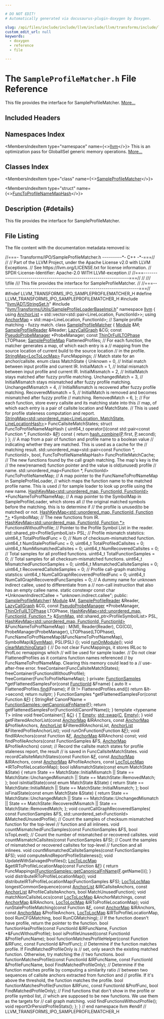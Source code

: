 ```yaml
---

# DO NOT EDIT!
# Automatically generated via docusaurus-plugin-doxygen by Doxygen.

slug: /api/files/include/include/llvm/include/llvm/transforms/include/llvm/transforms/ipo/sampleprofilematcher-h
custom_edit_url: null
keywords:
  - doxygen
  - reference
  - file

---
```





# The `SampleProfileMatcher.h` File Reference

<DoxygenPage pluginConfig={pluginConfig}>

This file provides the interface for SampleProfileMatcher. <a href="#details">More...</a>

## Included Headers

<IncludesList>
<IncludesListItem
  filePath="llvm/ADT/StringSet.h"
  permalink="/docs/api/files/include/include/llvm/include/llvm/adt/stringset-h"
  isLocal="true" />
<IncludesListItem
  filePath="llvm/Transforms/Utils/SampleProfileLoaderBaseImpl.h"
  permalink="/docs/api/files/include/include/llvm/include/llvm/transforms/include/llvm/transforms/utils/sampleprofileloaderbaseimpl-h"
  isLocal="true" />
</IncludesList>

## Namespaces Index

<MembersIndex>

<MembersIndexItem
  type="namespace"
  name={<><a href="/docs/api/namespaces/llvm">llvm</a></>}>
This is an optimization pass for GlobalISel generic memory operations. <a href="/docs/api/namespaces/llvm/#details">More...</a>
</MembersIndexItem>

</MembersIndex>

## Classes Index

<MembersIndex>

<MembersIndexItem
  type="class"
  name={<><a href="/docs/api/classes/llvm/sampleprofilematcher">SampleProfileMatcher</a></>}>
</MembersIndexItem>

<MembersIndexItem
  type="struct"
  name={<><a href="/docs/api/structs/llvm/sampleprofilematcher/functoprofilenamemaphash">FuncToProfileNameMapHash</a></>}>
</MembersIndexItem>

</MembersIndex>

## Description {#details}

This file provides the interface for SampleProfileMatcher.

## File Listing

The file content with the documentation metadata removed is:

<ProgramListing>

<Link id="l00001" /><CodeLine lineNumber="1"><Highlight kind="comment">//===- Transforms/IPO/SampleProfileMatcher.h ----------&#42;- C++ -&#42;-===//</Highlight><Highlight kind="normal"></Highlight></CodeLine>
<Link id="l00002" /><CodeLine lineNumber="2"><Highlight kind="normal"></Highlight><Highlight kind="comment">//</Highlight><Highlight kind="normal"></Highlight></CodeLine>
<Link id="l00003" /><CodeLine lineNumber="3"><Highlight kind="normal"></Highlight><Highlight kind="comment">// Part of the LLVM Project, under the Apache License v2.0 with LLVM Exceptions.</Highlight><Highlight kind="normal"></Highlight></CodeLine>
<Link id="l00004" /><CodeLine lineNumber="4"><Highlight kind="normal"></Highlight><Highlight kind="comment">// See https://llvm.org/LICENSE.txt for license information.</Highlight><Highlight kind="normal"></Highlight></CodeLine>
<Link id="l00005" /><CodeLine lineNumber="5"><Highlight kind="normal"></Highlight><Highlight kind="comment">// SPDX-License-Identifier: Apache-2.0 WITH LLVM-exception</Highlight><Highlight kind="normal"></Highlight></CodeLine>
<Link id="l00006" /><CodeLine lineNumber="6"><Highlight kind="normal"></Highlight><Highlight kind="comment">//</Highlight><Highlight kind="normal"></Highlight></CodeLine>
<Link id="l00007" /><CodeLine lineNumber="7"><Highlight kind="normal"></Highlight><Highlight kind="comment">//===----------------------------------------------------------------------===//</Highlight><Highlight kind="normal"></Highlight></CodeLine>
<Link id="l00008" /><CodeLine lineNumber="8"><Highlight kind="normal"></Highlight><Highlight kind="comment">//</Highlight><Highlight kind="comment"></Highlight></CodeLine>
<Link id="l00009" /><CodeLine lineNumber="9"><Highlight kind="comment">/// \\file</Highlight></CodeLine>
<Link id="l00010" /><CodeLine lineNumber="10"><Highlight kind="comment">/// This file provides the interface for SampleProfileMatcher.</Highlight><Highlight kind="normal"></Highlight></CodeLine>
<Link id="l00011" /><CodeLine lineNumber="11"><Highlight kind="normal"></Highlight><Highlight kind="comment">//</Highlight><Highlight kind="normal"></Highlight></CodeLine>
<Link id="l00012" /><CodeLine lineNumber="12"><Highlight kind="normal"></Highlight><Highlight kind="comment">//===----------------------------------------------------------------------===//</Highlight><Highlight kind="normal"></Highlight></CodeLine>
<Link id="l00013" /><CodeLine lineNumber="13"><Highlight kind="normal"></Highlight></CodeLine>
<Link id="l00014" /><CodeLine lineNumber="14"><Highlight kind="normal"></Highlight><Highlight kind="preprocessor">#ifndef LLVM&#95;TRANSFORMS&#95;IPO&#95;SAMPLEPROFILEMATCHER&#95;H</Highlight><Highlight kind="normal"></Highlight></CodeLine>
<Link id="l00015" /><CodeLine lineNumber="15"><Highlight kind="normal"></Highlight><Highlight kind="preprocessor">#define LLVM&#95;TRANSFORMS&#95;IPO&#95;SAMPLEPROFILEMATCHER&#95;H</Highlight><Highlight kind="normal"></Highlight></CodeLine>
<Link id="l00016" /><CodeLine lineNumber="16"><Highlight kind="normal"></Highlight></CodeLine>
<Link id="l00017" /><CodeLine lineNumber="17"><Highlight kind="normal"></Highlight><Highlight kind="preprocessor">#include &quot;<a href="/docs/api/files/include/include/llvm/include/llvm/adt/stringset-h">llvm/ADT/StringSet.h</a>&quot;</Highlight><Highlight kind="normal"></Highlight></CodeLine>
<Link id="l00018" /><CodeLine lineNumber="18"><Highlight kind="normal"></Highlight><Highlight kind="preprocessor">#include &quot;<a href="/docs/api/files/include/include/llvm/include/llvm/transforms/include/llvm/transforms/utils/sampleprofileloaderbaseimpl-h">llvm/Transforms/Utils/SampleProfileLoaderBaseImpl.h</a>&quot;</Highlight><Highlight kind="normal"></Highlight></CodeLine>
<Link id="l00019" /><CodeLine lineNumber="19"><Highlight kind="normal"></Highlight></CodeLine>
<Link id="l00020" /><CodeLine lineNumber="20"><Highlight kind="normal"></Highlight><Highlight kind="keyword">namespace </Highlight><Highlight kind="normal"><a href="/docs/api/namespaces/llvm">llvm</a> &#123;</Highlight></CodeLine>
<Link id="l00021" /><CodeLine lineNumber="21"><Highlight kind="normal"></Highlight></CodeLine>
<Link id="l00022" /><CodeLine lineNumber="22" lineLink="/docs/api/namespaces/llvm/#ab922ecb2ac147fd3b2816cd1182932d3"><Highlight kind="normal"></Highlight><Highlight kind="keyword">using </Highlight><Highlight kind="normal"><a href="/docs/api/namespaces/llvm/#ab922ecb2ac147fd3b2816cd1182932d3">AnchorList</a> = std::vector&lt;std::pair&lt;LineLocation, FunctionId&gt;&gt;;</Highlight></CodeLine>
<Link id="l00023" /><CodeLine lineNumber="23" lineLink="/docs/api/namespaces/llvm/#a119c56314c891b1049f631457144812f"><Highlight kind="normal"></Highlight><Highlight kind="keyword">using </Highlight><Highlight kind="normal"><a href="/docs/api/namespaces/llvm/#a119c56314c891b1049f631457144812f">AnchorMap</a> = std::map&lt;LineLocation, FunctionId&gt;;</Highlight></CodeLine>
<Link id="l00024" /><CodeLine lineNumber="24"><Highlight kind="normal"></Highlight></CodeLine>
<Link id="l00025" /><CodeLine lineNumber="25"><Highlight kind="normal"></Highlight><Highlight kind="comment">// Sample profile matching - fuzzy match.</Highlight><Highlight kind="normal"></Highlight></CodeLine>
<Link id="l00026" /><CodeLine lineNumber="26" lineLink="/docs/api/classes/llvm/sampleprofilematcher"><Highlight kind="normal"></Highlight><Highlight kind="keyword">class </Highlight><Highlight kind="normal"><a href="/docs/api/classes/llvm/sampleprofilematcher/#a9d575a750ffea9476649ae2b753350af">SampleProfileMatcher</a> &#123;</Highlight></CodeLine>
<Link id="l00027" /><CodeLine lineNumber="27"><Highlight kind="normal">  <a href="/docs/api/classes/llvm/module">Module</a> &amp;M;</Highlight></CodeLine>
<Link id="l00028" /><CodeLine lineNumber="28"><Highlight kind="normal">  <a href="/docs/api/classes/llvm/sampleprof/sampleprofilereader">SampleProfileReader</a> &amp;Reader;</Highlight></CodeLine>
<Link id="l00029" /><CodeLine lineNumber="29"><Highlight kind="normal">  <a href="/docs/api/classes/llvm/lazycallgraph">LazyCallGraph</a> &amp;CG;</Highlight></CodeLine>
<Link id="l00030" /><CodeLine lineNumber="30"><Highlight kind="normal">  </Highlight><Highlight kind="keyword">const</Highlight><Highlight kind="normal"> <a href="/docs/api/classes/llvm/pseudoprobemanager">PseudoProbeManager</a> &#42;ProbeManager;</Highlight></CodeLine>
<Link id="l00031" /><CodeLine lineNumber="31"><Highlight kind="normal">  </Highlight><Highlight kind="keyword">const</Highlight><Highlight kind="normal"> <a href="/docs/api/namespaces/llvm/#a5d737fb4258bb27586a1bffd557fbb49">ThinOrFullLTOPhase</a> LTOPhase;</Highlight></CodeLine>
<Link id="l00032" /><CodeLine lineNumber="32"><Highlight kind="normal">  <a href="/docs/api/classes/llvm/sampleprof/sampleprofilemap">SampleProfileMap</a> FlattenedProfiles;</Highlight></CodeLine>
<Link id="l00033" /><CodeLine lineNumber="33"><Highlight kind="normal">  </Highlight><Highlight kind="comment">// For each function, the matcher generates a map, of which each entry is a</Highlight><Highlight kind="normal"></Highlight></CodeLine>
<Link id="l00034" /><CodeLine lineNumber="34"><Highlight kind="normal">  </Highlight><Highlight kind="comment">// mapping from the source location of current build to the source location</Highlight><Highlight kind="normal"></Highlight></CodeLine>
<Link id="l00035" /><CodeLine lineNumber="35"><Highlight kind="normal">  </Highlight><Highlight kind="comment">// in the profile.</Highlight><Highlight kind="normal"></Highlight></CodeLine>
<Link id="l00036" /><CodeLine lineNumber="36"><Highlight kind="normal">  <a href="/docs/api/classes/llvm/stringmap">StringMap&lt;LocToLocMap&gt;</a> FuncMappings;</Highlight></CodeLine>
<Link id="l00037" /><CodeLine lineNumber="37"><Highlight kind="normal"></Highlight></CodeLine>
<Link id="l00038" /><CodeLine lineNumber="38"><Highlight kind="normal">  </Highlight><Highlight kind="comment">// Match state for an anchor/callsite.</Highlight><Highlight kind="normal"></Highlight></CodeLine>
<Link id="l00039" /><CodeLine lineNumber="39"><Highlight kind="normal">  </Highlight><Highlight kind="keyword">enum class</Highlight><Highlight kind="normal"> MatchState &#123;</Highlight></CodeLine>
<Link id="l00040" /><CodeLine lineNumber="40"><Highlight kind="normal">    Unknown = 0,</Highlight></CodeLine>
<Link id="l00041" /><CodeLine lineNumber="41"><Highlight kind="normal">    </Highlight><Highlight kind="comment">// Initial match between input profile and current IR.</Highlight><Highlight kind="normal"></Highlight></CodeLine>
<Link id="l00042" /><CodeLine lineNumber="42"><Highlight kind="normal">    InitialMatch = 1,</Highlight></CodeLine>
<Link id="l00043" /><CodeLine lineNumber="43"><Highlight kind="normal">    </Highlight><Highlight kind="comment">// Initial mismatch between input profile and current IR.</Highlight><Highlight kind="normal"></Highlight></CodeLine>
<Link id="l00044" /><CodeLine lineNumber="44"><Highlight kind="normal">    InitialMismatch = 2,</Highlight></CodeLine>
<Link id="l00045" /><CodeLine lineNumber="45"><Highlight kind="normal">    </Highlight><Highlight kind="comment">// InitialMatch stays matched after fuzzy profile matching.</Highlight><Highlight kind="normal"></Highlight></CodeLine>
<Link id="l00046" /><CodeLine lineNumber="46"><Highlight kind="normal">    UnchangedMatch = 3,</Highlight></CodeLine>
<Link id="l00047" /><CodeLine lineNumber="47"><Highlight kind="normal">    </Highlight><Highlight kind="comment">// InitialMismatch stays mismatched after fuzzy profile matching.</Highlight><Highlight kind="normal"></Highlight></CodeLine>
<Link id="l00048" /><CodeLine lineNumber="48"><Highlight kind="normal">    UnchangedMismatch = 4,</Highlight></CodeLine>
<Link id="l00049" /><CodeLine lineNumber="49"><Highlight kind="normal">    </Highlight><Highlight kind="comment">// InitialMismatch is recovered after fuzzy profile matching.</Highlight><Highlight kind="normal"></Highlight></CodeLine>
<Link id="l00050" /><CodeLine lineNumber="50"><Highlight kind="normal">    RecoveredMismatch = 5,</Highlight></CodeLine>
<Link id="l00051" /><CodeLine lineNumber="51"><Highlight kind="normal">    </Highlight><Highlight kind="comment">// InitialMatch is removed and becomes mismatched after fuzzy profile</Highlight><Highlight kind="normal"></Highlight></CodeLine>
<Link id="l00052" /><CodeLine lineNumber="52"><Highlight kind="normal">    </Highlight><Highlight kind="comment">// matching.</Highlight><Highlight kind="normal"></Highlight></CodeLine>
<Link id="l00053" /><CodeLine lineNumber="53"><Highlight kind="normal">    RemovedMatch = 6,</Highlight></CodeLine>
<Link id="l00054" /><CodeLine lineNumber="54"><Highlight kind="normal">  &#125;;</Highlight></CodeLine>
<Link id="l00055" /><CodeLine lineNumber="55"><Highlight kind="normal"></Highlight></CodeLine>
<Link id="l00056" /><CodeLine lineNumber="56"><Highlight kind="normal">  </Highlight><Highlight kind="comment">// For each function, store every callsite and its matching state into this</Highlight><Highlight kind="normal"></Highlight></CodeLine>
<Link id="l00057" /><CodeLine lineNumber="57"><Highlight kind="normal">  </Highlight><Highlight kind="comment">// map, of which each entry is a pair of callsite location and MatchState.</Highlight><Highlight kind="normal"></Highlight></CodeLine>
<Link id="l00058" /><CodeLine lineNumber="58"><Highlight kind="normal">  </Highlight><Highlight kind="comment">// This is used for profile staleness computation and report.</Highlight><Highlight kind="normal"></Highlight></CodeLine>
<Link id="l00059" /><CodeLine lineNumber="59"><Highlight kind="normal">  <a href="/docs/api/classes/llvm/stringmap">StringMap&lt;std::unordered&#95;map&lt;LineLocation, MatchState, LineLocationHash&gt;</a>&gt;</Highlight></CodeLine>
<Link id="l00060" /><CodeLine lineNumber="60"><Highlight kind="normal">      FuncCallsiteMatchStates;</Highlight></CodeLine>
<Link id="l00061" /><CodeLine lineNumber="61"><Highlight kind="normal"></Highlight></CodeLine>
<Link id="l00062" /><CodeLine lineNumber="62"><Highlight kind="normal">  </Highlight><Highlight kind="keyword">struct </Highlight><Highlight kind="normal">FuncToProfileNameMapHash &#123;</Highlight></CodeLine>
<Link id="l00063" /><CodeLine lineNumber="63"><Highlight kind="normal">    uint64&#95;t</Highlight></CodeLine>
<Link id="l00064" /><CodeLine lineNumber="64"><Highlight kind="normal">    operator()(</Highlight><Highlight kind="keyword">const</Highlight><Highlight kind="normal"> std::pair&lt;const Function &#42;, FunctionId&gt; &amp;<a href="/docs/api/files/lib/lib/option/option-cpp/#a04665169063c8ca1f2ea96c27fc7c2b2">P</a>)</Highlight><Highlight kind="keyword"> const </Highlight><Highlight kind="normal">&#123;</Highlight></CodeLine>
<Link id="l00065" /><CodeLine lineNumber="65"><Highlight kind="normal">      </Highlight><Highlight kind="keywordflow">return</Highlight><Highlight kind="normal"> <a href="/docs/api/namespaces/llvm/#add71474638430694c84640146383fc44">hash&#95;combine</a>(<a href="/docs/api/files/lib/lib/option/option-cpp/#a04665169063c8ca1f2ea96c27fc7c2b2">P</a>.first, <a href="/docs/api/files/lib/lib/option/option-cpp/#a04665169063c8ca1f2ea96c27fc7c2b2">P</a>.second);</Highlight></CodeLine>
<Link id="l00066" /><CodeLine lineNumber="66"><Highlight kind="normal">    &#125;</Highlight></CodeLine>
<Link id="l00067" /><CodeLine lineNumber="67"><Highlight kind="normal">  &#125;;</Highlight></CodeLine>
<Link id="l00068" /><CodeLine lineNumber="68"><Highlight kind="normal">  </Highlight><Highlight kind="comment">// A map from a pair of function and profile name to a boolean value</Highlight><Highlight kind="normal"></Highlight></CodeLine>
<Link id="l00069" /><CodeLine lineNumber="69"><Highlight kind="normal">  </Highlight><Highlight kind="comment">// indicating whether they are matched. This is used as a cache for the</Highlight><Highlight kind="normal"></Highlight></CodeLine>
<Link id="l00070" /><CodeLine lineNumber="70"><Highlight kind="normal">  </Highlight><Highlight kind="comment">// matching result.</Highlight><Highlight kind="normal"></Highlight></CodeLine>
<Link id="l00071" /><CodeLine lineNumber="71"><Highlight kind="normal">  std::unordered&#95;map&lt;std::pair&lt;const Function &#42;, FunctionId&gt;, bool,</Highlight></CodeLine>
<Link id="l00072" /><CodeLine lineNumber="72"><Highlight kind="normal">                     FuncToProfileNameMapHash&gt;</Highlight></CodeLine>
<Link id="l00073" /><CodeLine lineNumber="73"><Highlight kind="normal">      FuncProfileMatchCache;</Highlight></CodeLine>
<Link id="l00074" /><CodeLine lineNumber="74"><Highlight kind="normal">  </Highlight><Highlight kind="comment">// The new functions found by the call graph matching. The map&#39;s key is the</Highlight><Highlight kind="normal"></Highlight></CodeLine>
<Link id="l00075" /><CodeLine lineNumber="75"><Highlight kind="normal">  </Highlight><Highlight kind="comment">// the new(renamed) function pointer and the value is old(unused) profile</Highlight><Highlight kind="normal"></Highlight></CodeLine>
<Link id="l00076" /><CodeLine lineNumber="76"><Highlight kind="normal">  </Highlight><Highlight kind="comment">// name.</Highlight><Highlight kind="normal"></Highlight></CodeLine>
<Link id="l00077" /><CodeLine lineNumber="77"><Highlight kind="normal">  std::unordered&#95;map&lt;Function &#42;, FunctionId&gt; FuncToProfileNameMap;</Highlight></CodeLine>
<Link id="l00078" /><CodeLine lineNumber="78"><Highlight kind="normal"></Highlight></CodeLine>
<Link id="l00079" /><CodeLine lineNumber="79"><Highlight kind="normal">  </Highlight><Highlight kind="comment">// A map pointer to the FuncNameToProfNameMap in SampleProfileLoader,</Highlight><Highlight kind="normal"></Highlight></CodeLine>
<Link id="l00080" /><CodeLine lineNumber="80"><Highlight kind="normal">  </Highlight><Highlight kind="comment">// which maps the function name to the matched profile name. This is used</Highlight><Highlight kind="normal"></Highlight></CodeLine>
<Link id="l00081" /><CodeLine lineNumber="81"><Highlight kind="normal">  </Highlight><Highlight kind="comment">// for sample loader to look up profile using the new name.</Highlight><Highlight kind="normal"></Highlight></CodeLine>
<Link id="l00082" /><CodeLine lineNumber="82"><Highlight kind="normal">  <a href="/docs/api/classes/llvm/sampleprof/hashkeymap">HashKeyMap&lt;std::unordered&#95;map, FunctionId, FunctionId&gt;</a> &#42;FuncNameToProfNameMap;</Highlight></CodeLine>
<Link id="l00083" /><CodeLine lineNumber="83"><Highlight kind="normal"></Highlight></CodeLine>
<Link id="l00084" /><CodeLine lineNumber="84"><Highlight kind="normal">  </Highlight><Highlight kind="comment">// A map pointer to the SymbolMap in SampleProfileLoader, which stores all</Highlight><Highlight kind="normal"></Highlight></CodeLine>
<Link id="l00085" /><CodeLine lineNumber="85"><Highlight kind="normal">  </Highlight><Highlight kind="comment">// the original matched symbols before the matching. this is to determine if</Highlight><Highlight kind="normal"></Highlight></CodeLine>
<Link id="l00086" /><CodeLine lineNumber="86"><Highlight kind="normal">  </Highlight><Highlight kind="comment">// the profile is unused(to be matched) or not.</Highlight><Highlight kind="normal"></Highlight></CodeLine>
<Link id="l00087" /><CodeLine lineNumber="87"><Highlight kind="normal">  <a href="/docs/api/classes/llvm/sampleprof/hashkeymap">HashKeyMap&lt;std::unordered&#95;map, FunctionId, Function &#42;&gt;</a> &#42;SymbolMap;</Highlight></CodeLine>
<Link id="l00088" /><CodeLine lineNumber="88"><Highlight kind="normal"></Highlight></CodeLine>
<Link id="l00089" /><CodeLine lineNumber="89"><Highlight kind="normal">  </Highlight><Highlight kind="comment">// The new functions from IR.</Highlight><Highlight kind="normal"></Highlight></CodeLine>
<Link id="l00090" /><CodeLine lineNumber="90"><Highlight kind="normal">  <a href="/docs/api/classes/llvm/sampleprof/hashkeymap">HashKeyMap&lt;std::unordered&#95;map, FunctionId, Function &#42;&gt;</a></Highlight></CodeLine>
<Link id="l00091" /><CodeLine lineNumber="91"><Highlight kind="normal">      FunctionsWithoutProfile;</Highlight></CodeLine>
<Link id="l00092" /><CodeLine lineNumber="92"><Highlight kind="normal"></Highlight></CodeLine>
<Link id="l00093" /><CodeLine lineNumber="93"><Highlight kind="normal">  </Highlight><Highlight kind="comment">// Pointer to the Profile Symbol List in the reader.</Highlight><Highlight kind="normal"></Highlight></CodeLine>
<Link id="l00094" /><CodeLine lineNumber="94"><Highlight kind="normal">  std::shared&#95;ptr&lt;ProfileSymbolList&gt; PSL;</Highlight></CodeLine>
<Link id="l00095" /><CodeLine lineNumber="95"><Highlight kind="normal"></Highlight></CodeLine>
<Link id="l00096" /><CodeLine lineNumber="96"><Highlight kind="normal">  </Highlight><Highlight kind="comment">// Profile mismatch statstics:</Highlight><Highlight kind="normal"></Highlight></CodeLine>
<Link id="l00097" /><CodeLine lineNumber="97"><Highlight kind="normal">  uint64&#95;t TotalProfiledFunc = 0;</Highlight></CodeLine>
<Link id="l00098" /><CodeLine lineNumber="98"><Highlight kind="normal">  </Highlight><Highlight kind="comment">// Num of checksum-mismatched function.</Highlight><Highlight kind="normal"></Highlight></CodeLine>
<Link id="l00099" /><CodeLine lineNumber="99"><Highlight kind="normal">  uint64&#95;t NumStaleProfileFunc = 0;</Highlight></CodeLine>
<Link id="l00100" /><CodeLine lineNumber="100"><Highlight kind="normal">  uint64&#95;t TotalProfiledCallsites = 0;</Highlight></CodeLine>
<Link id="l00101" /><CodeLine lineNumber="101"><Highlight kind="normal">  uint64&#95;t NumMismatchedCallsites = 0;</Highlight></CodeLine>
<Link id="l00102" /><CodeLine lineNumber="102"><Highlight kind="normal">  uint64&#95;t NumRecoveredCallsites = 0;</Highlight></CodeLine>
<Link id="l00103" /><CodeLine lineNumber="103"><Highlight kind="normal">  </Highlight><Highlight kind="comment">// Total samples for all profiled functions.</Highlight><Highlight kind="normal"></Highlight></CodeLine>
<Link id="l00104" /><CodeLine lineNumber="104"><Highlight kind="normal">  uint64&#95;t TotalFunctionSamples = 0;</Highlight></CodeLine>
<Link id="l00105" /><CodeLine lineNumber="105"><Highlight kind="normal">  </Highlight><Highlight kind="comment">// Total samples for all checksum-mismatched functions.</Highlight><Highlight kind="normal"></Highlight></CodeLine>
<Link id="l00106" /><CodeLine lineNumber="106"><Highlight kind="normal">  uint64&#95;t MismatchedFunctionSamples = 0;</Highlight></CodeLine>
<Link id="l00107" /><CodeLine lineNumber="107"><Highlight kind="normal">  uint64&#95;t MismatchedCallsiteSamples = 0;</Highlight></CodeLine>
<Link id="l00108" /><CodeLine lineNumber="108"><Highlight kind="normal">  uint64&#95;t RecoveredCallsiteSamples = 0;</Highlight></CodeLine>
<Link id="l00109" /><CodeLine lineNumber="109"><Highlight kind="normal"></Highlight></CodeLine>
<Link id="l00110" /><CodeLine lineNumber="110"><Highlight kind="normal">  </Highlight><Highlight kind="comment">// Profile call-graph matching statstics:</Highlight><Highlight kind="normal"></Highlight></CodeLine>
<Link id="l00111" /><CodeLine lineNumber="111"><Highlight kind="normal">  uint64&#95;t NumCallGraphRecoveredProfiledFunc = 0;</Highlight></CodeLine>
<Link id="l00112" /><CodeLine lineNumber="112"><Highlight kind="normal">  uint64&#95;t NumCallGraphRecoveredFuncSamples = 0;</Highlight></CodeLine>
<Link id="l00113" /><CodeLine lineNumber="113"><Highlight kind="normal"></Highlight></CodeLine>
<Link id="l00114" /><CodeLine lineNumber="114"><Highlight kind="normal">  </Highlight><Highlight kind="comment">// A dummy name for unknown indirect callee, used to differentiate from a</Highlight><Highlight kind="normal"></Highlight></CodeLine>
<Link id="l00115" /><CodeLine lineNumber="115"><Highlight kind="normal">  </Highlight><Highlight kind="comment">// non-call instruction that also has an empty callee name.</Highlight><Highlight kind="normal"></Highlight></CodeLine>
<Link id="l00116" /><CodeLine lineNumber="116"><Highlight kind="normal">  </Highlight><Highlight kind="keyword">static</Highlight><Highlight kind="normal"> </Highlight><Highlight kind="keyword">constexpr</Highlight><Highlight kind="normal"> </Highlight><Highlight kind="keyword">const</Highlight><Highlight kind="normal"> </Highlight><Highlight kind="keywordtype">char</Highlight><Highlight kind="normal"> &#42;UnknownIndirectCallee =</Highlight></CodeLine>
<Link id="l00117" /><CodeLine lineNumber="117"><Highlight kind="normal">      </Highlight><Highlight kind="stringliteral">&quot;unknown.indirect.callee&quot;</Highlight><Highlight kind="normal">;</Highlight></CodeLine>
<Link id="l00118" /><CodeLine lineNumber="118"><Highlight kind="normal"></Highlight></CodeLine>
<Link id="l00119" /><CodeLine lineNumber="119"><Highlight kind="normal"></Highlight><Highlight kind="keyword">public</Highlight><Highlight kind="normal">:</Highlight></CodeLine>
<Link id="l00120" /><CodeLine lineNumber="120" lineLink="/docs/api/classes/llvm/sampleprofilematcher/#a9d575a750ffea9476649ae2b753350af"><Highlight kind="normal">  <a href="/docs/api/classes/llvm/sampleprofilematcher/#a9d575a750ffea9476649ae2b753350af">SampleProfileMatcher</a>(</Highlight></CodeLine>
<Link id="l00121" /><CodeLine lineNumber="121"><Highlight kind="normal">      <a href="/docs/api/classes/llvm/module">Module</a> &amp;M, <a href="/docs/api/classes/llvm/sampleprof/sampleprofilereader">SampleProfileReader</a> &amp;Reader, <a href="/docs/api/classes/llvm/lazycallgraph">LazyCallGraph</a> &amp;CG,</Highlight></CodeLine>
<Link id="l00122" /><CodeLine lineNumber="122"><Highlight kind="normal">      </Highlight><Highlight kind="keyword">const</Highlight><Highlight kind="normal"> <a href="/docs/api/classes/llvm/pseudoprobemanager">PseudoProbeManager</a> &#42;ProbeManager, <a href="/docs/api/namespaces/llvm/#a5d737fb4258bb27586a1bffd557fbb49">ThinOrFullLTOPhase</a> LTOPhase,</Highlight></CodeLine>
<Link id="l00123" /><CodeLine lineNumber="123"><Highlight kind="normal">      <a href="/docs/api/classes/llvm/sampleprof/hashkeymap">HashKeyMap&lt;std::unordered&#95;map, FunctionId, Function &#42;&gt;</a> &amp;<a href="/docs/api/structs/symmap">SymMap</a>,</Highlight></CodeLine>
<Link id="l00124" /><CodeLine lineNumber="124"><Highlight kind="normal">      std::shared&#95;ptr&lt;ProfileSymbolList&gt; PSL,</Highlight></CodeLine>
<Link id="l00125" /><CodeLine lineNumber="125"><Highlight kind="normal">      <a href="/docs/api/classes/llvm/sampleprof/hashkeymap">HashKeyMap&lt;std::unordered&#95;map, FunctionId, FunctionId&gt;</a></Highlight></CodeLine>
<Link id="l00126" /><CodeLine lineNumber="126"><Highlight kind="normal">          &amp;FuncNameToProfNameMap)</Highlight></CodeLine>
<Link id="l00127" /><CodeLine lineNumber="127"><Highlight kind="normal">      : M(M), Reader(Reader), CG(CG), ProbeManager(ProbeManager),</Highlight></CodeLine>
<Link id="l00128" /><CodeLine lineNumber="128"><Highlight kind="normal">        LTOPhase(LTOPhase), FuncNameToProfNameMap(&amp;FuncNameToProfNameMap),</Highlight></CodeLine>
<Link id="l00129" /><CodeLine lineNumber="129"><Highlight kind="normal">        SymbolMap(&amp;<a href="/docs/api/structs/symmap">SymMap</a>), PSL(PSL) &#123;&#125;;</Highlight></CodeLine>
<Link id="l00130" /><CodeLine lineNumber="130"><Highlight kind="normal">  </Highlight><Highlight kind="keywordtype">void</Highlight><Highlight kind="normal"> <a href="/docs/api/classes/llvm/sampleprofilematcher/#a5031837ecbfce3c5c2811da239ba777e">runOnModule</a>();</Highlight></CodeLine>
<Link id="l00131" /><CodeLine lineNumber="131" lineLink="/docs/api/classes/llvm/sampleprofilematcher/#ac46a82d65c568d23542b5e44e0b89206"><Highlight kind="normal">  </Highlight><Highlight kind="keywordtype">void</Highlight><Highlight kind="normal"> <a href="/docs/api/classes/llvm/sampleprofilematcher/#ac46a82d65c568d23542b5e44e0b89206">clearMatchingData</a>() &#123;</Highlight></CodeLine>
<Link id="l00132" /><CodeLine lineNumber="132"><Highlight kind="normal">    </Highlight><Highlight kind="comment">// Do not clear FuncMappings, it stores IRLoc to ProfLoc remappings which</Highlight><Highlight kind="normal"></Highlight></CodeLine>
<Link id="l00133" /><CodeLine lineNumber="133"><Highlight kind="normal">    </Highlight><Highlight kind="comment">// will be used for sample loader.</Highlight><Highlight kind="normal"></Highlight></CodeLine>
<Link id="l00134" /><CodeLine lineNumber="134"><Highlight kind="normal">    </Highlight><Highlight kind="comment">// Do not clear FlattenedProfiles as it contains function names referenced</Highlight><Highlight kind="normal"></Highlight></CodeLine>
<Link id="l00135" /><CodeLine lineNumber="135"><Highlight kind="normal">    </Highlight><Highlight kind="comment">// by FuncNameToProfNameMap. Clearing this memory could lead to a</Highlight><Highlight kind="normal"></Highlight></CodeLine>
<Link id="l00136" /><CodeLine lineNumber="136"><Highlight kind="normal">    </Highlight><Highlight kind="comment">// use-after-free error.</Highlight><Highlight kind="normal"></Highlight></CodeLine>
<Link id="l00137" /><CodeLine lineNumber="137"><Highlight kind="normal">    freeContainer(FuncCallsiteMatchStates);</Highlight></CodeLine>
<Link id="l00138" /><CodeLine lineNumber="138"><Highlight kind="normal">    freeContainer(FunctionsWithoutProfile);</Highlight></CodeLine>
<Link id="l00139" /><CodeLine lineNumber="139"><Highlight kind="normal">    freeContainer(FuncToProfileNameMap);</Highlight></CodeLine>
<Link id="l00140" /><CodeLine lineNumber="140"><Highlight kind="normal">  &#125;</Highlight></CodeLine>
<Link id="l00141" /><CodeLine lineNumber="141"><Highlight kind="normal"></Highlight></CodeLine>
<Link id="l00142" /><CodeLine lineNumber="142"><Highlight kind="normal"></Highlight><Highlight kind="keyword">private</Highlight><Highlight kind="normal">:</Highlight></CodeLine>
<Link id="l00143" /><CodeLine lineNumber="143"><Highlight kind="normal">  <a href="/docs/api/classes/llvm/sampleprof/functionsamples">FunctionSamples</a> &#42;getFlattenedSamplesFor(</Highlight><Highlight kind="keyword">const</Highlight><Highlight kind="normal"> <a href="/docs/api/classes/llvm/sampleprof/functionid">FunctionId</a> &amp;Fname) &#123;</Highlight></CodeLine>
<Link id="l00144" /><CodeLine lineNumber="144"><Highlight kind="normal">    </Highlight><Highlight kind="keyword">auto</Highlight><Highlight kind="normal"> It = FlattenedProfiles.<a href="/docs/api/classes/llvm/sampleprof/sampleprofilemap/#a1cdf9b220ee713c505287c0f2c6969c0">find</a>(Fname);</Highlight></CodeLine>
<Link id="l00145" /><CodeLine lineNumber="145"><Highlight kind="normal">    </Highlight><Highlight kind="keywordflow">if</Highlight><Highlight kind="normal"> (It != FlattenedProfiles.end())</Highlight></CodeLine>
<Link id="l00146" /><CodeLine lineNumber="146"><Highlight kind="normal">      </Highlight><Highlight kind="keywordflow">return</Highlight><Highlight kind="normal"> &amp;It-&gt;second;</Highlight></CodeLine>
<Link id="l00147" /><CodeLine lineNumber="147"><Highlight kind="normal">    </Highlight><Highlight kind="keywordflow">return</Highlight><Highlight kind="normal"> </Highlight><Highlight kind="keyword">nullptr</Highlight><Highlight kind="normal">;</Highlight></CodeLine>
<Link id="l00148" /><CodeLine lineNumber="148"><Highlight kind="normal">  &#125;</Highlight></CodeLine>
<Link id="l00149" /><CodeLine lineNumber="149"><Highlight kind="normal">  FunctionSamples &#42;getFlattenedSamplesFor(</Highlight><Highlight kind="keyword">const</Highlight><Highlight kind="normal"> Function &amp;<a href="/docs/api/files/lib/lib/support/md5-cpp/#a96d73bbd7af15cb1fc38c3f4a3bd82e9">F</a>) &#123;</Highlight></CodeLine>
<Link id="l00150" /><CodeLine lineNumber="150"><Highlight kind="normal">    StringRef CanonFName = <a href="/docs/api/classes/llvm/sampleprof/functionsamples/#aa7122a07ea48e47fc71083e68b829003">FunctionSamples::getCanonicalFnName</a>(<a href="/docs/api/files/lib/lib/support/md5-cpp/#a96d73bbd7af15cb1fc38c3f4a3bd82e9">F</a>);</Highlight></CodeLine>
<Link id="l00151" /><CodeLine lineNumber="151"><Highlight kind="normal">    </Highlight><Highlight kind="keywordflow">return</Highlight><Highlight kind="normal"> getFlattenedSamplesFor(FunctionId(CanonFName));</Highlight></CodeLine>
<Link id="l00152" /><CodeLine lineNumber="152"><Highlight kind="normal">  &#125;</Highlight></CodeLine>
<Link id="l00153" /><CodeLine lineNumber="153"><Highlight kind="normal">  </Highlight><Highlight kind="keyword">template</Highlight><Highlight kind="normal"> &lt;</Highlight><Highlight kind="keyword">typename</Highlight><Highlight kind="normal"> T&gt; </Highlight><Highlight kind="keyword">inline</Highlight><Highlight kind="normal"> </Highlight><Highlight kind="keywordtype">void</Highlight><Highlight kind="normal"> freeContainer(<a href="/docs/api/files/lib/lib/target/lib/target/mips/mips16isellowering-cpp/#a0acb682b8260ab1c60b918599864e2e5">T</a> &amp;<a href="/docs/api/namespaces/llvm/callingconv/#ac6aa1387c4375260e2468eb5a77fdb4cafd841a49aec1539bc88abc8ff9e170fb">C</a>) &#123;</Highlight></CodeLine>
<Link id="l00154" /><CodeLine lineNumber="154"><Highlight kind="normal">    <a href="/docs/api/files/lib/lib/target/lib/target/mips/mips16isellowering-cpp/#a0acb682b8260ab1c60b918599864e2e5">T</a> <a href="/docs/api/files/lib/lib/debuginfo/lib/debuginfo/codeview/typehashing-cpp/#a066f917f4a73ce07260b0e4262be92ba">Empty</a>;</Highlight></CodeLine>
<Link id="l00155" /><CodeLine lineNumber="155"><Highlight kind="normal">    <a href="/docs/api/namespaces/std/#ab8424022895aee3e366fb9a32f2883cb">std::swap</a>(<a href="/docs/api/namespaces/llvm/callingconv/#ac6aa1387c4375260e2468eb5a77fdb4cafd841a49aec1539bc88abc8ff9e170fb">C</a>, <a href="/docs/api/files/lib/lib/debuginfo/lib/debuginfo/codeview/typehashing-cpp/#a066f917f4a73ce07260b0e4262be92ba">Empty</a>);</Highlight></CodeLine>
<Link id="l00156" /><CodeLine lineNumber="156"><Highlight kind="normal">  &#125;</Highlight></CodeLine>
<Link id="l00157" /><CodeLine lineNumber="157"><Highlight kind="normal">  </Highlight><Highlight kind="keywordtype">void</Highlight><Highlight kind="normal"> getFilteredAnchorList(</Highlight><Highlight kind="keyword">const</Highlight><Highlight kind="normal"> <a href="/docs/api/namespaces/llvm/#a119c56314c891b1049f631457144812f">AnchorMap</a> &amp;IRAnchors,</Highlight></CodeLine>
<Link id="l00158" /><CodeLine lineNumber="158"><Highlight kind="normal">                             </Highlight><Highlight kind="keyword">const</Highlight><Highlight kind="normal"> <a href="/docs/api/namespaces/llvm/#a119c56314c891b1049f631457144812f">AnchorMap</a> &amp;ProfileAnchors,</Highlight></CodeLine>
<Link id="l00159" /><CodeLine lineNumber="159"><Highlight kind="normal">                             <a href="/docs/api/namespaces/llvm/#ab922ecb2ac147fd3b2816cd1182932d3">AnchorList</a> &amp;FilteredIRAnchorsList,</Highlight></CodeLine>
<Link id="l00160" /><CodeLine lineNumber="160"><Highlight kind="normal">                             <a href="/docs/api/namespaces/llvm/#ab922ecb2ac147fd3b2816cd1182932d3">AnchorList</a> &amp;FilteredProfileAnchorList);</Highlight></CodeLine>
<Link id="l00161" /><CodeLine lineNumber="161"><Highlight kind="normal">  </Highlight><Highlight kind="keywordtype">void</Highlight><Highlight kind="normal"> runOnFunction(Function &amp;<a href="/docs/api/files/lib/lib/support/md5-cpp/#a96d73bbd7af15cb1fc38c3f4a3bd82e9">F</a>);</Highlight></CodeLine>
<Link id="l00162" /><CodeLine lineNumber="162"><Highlight kind="normal">  </Highlight><Highlight kind="keywordtype">void</Highlight><Highlight kind="normal"> findIRAnchors(</Highlight><Highlight kind="keyword">const</Highlight><Highlight kind="normal"> Function &amp;<a href="/docs/api/files/lib/lib/support/md5-cpp/#a96d73bbd7af15cb1fc38c3f4a3bd82e9">F</a>, <a href="/docs/api/namespaces/llvm/#a119c56314c891b1049f631457144812f">AnchorMap</a> &amp;IRAnchors) </Highlight><Highlight kind="keyword">const</Highlight><Highlight kind="normal">;</Highlight></CodeLine>
<Link id="l00163" /><CodeLine lineNumber="163"><Highlight kind="normal">  </Highlight><Highlight kind="keywordtype">void</Highlight><Highlight kind="normal"> findProfileAnchors(</Highlight><Highlight kind="keyword">const</Highlight><Highlight kind="normal"> FunctionSamples &amp;FS,</Highlight></CodeLine>
<Link id="l00164" /><CodeLine lineNumber="164"><Highlight kind="normal">                          <a href="/docs/api/namespaces/llvm/#a119c56314c891b1049f631457144812f">AnchorMap</a> &amp;ProfileAnchors) </Highlight><Highlight kind="keyword">const</Highlight><Highlight kind="normal">;</Highlight></CodeLine>
<Link id="l00165" /><CodeLine lineNumber="165"><Highlight kind="normal">  </Highlight><Highlight kind="comment">// Record the callsite match states for profile staleness report, the result</Highlight><Highlight kind="normal"></Highlight></CodeLine>
<Link id="l00166" /><CodeLine lineNumber="166"><Highlight kind="normal">  </Highlight><Highlight kind="comment">// is saved in FuncCallsiteMatchStates.</Highlight><Highlight kind="normal"></Highlight></CodeLine>
<Link id="l00167" /><CodeLine lineNumber="167"><Highlight kind="normal">  </Highlight><Highlight kind="keywordtype">void</Highlight><Highlight kind="normal"> recordCallsiteMatchStates(</Highlight><Highlight kind="keyword">const</Highlight><Highlight kind="normal"> Function &amp;<a href="/docs/api/files/lib/lib/support/md5-cpp/#a96d73bbd7af15cb1fc38c3f4a3bd82e9">F</a>, </Highlight><Highlight kind="keyword">const</Highlight><Highlight kind="normal"> <a href="/docs/api/namespaces/llvm/#a119c56314c891b1049f631457144812f">AnchorMap</a> &amp;IRAnchors,</Highlight></CodeLine>
<Link id="l00168" /><CodeLine lineNumber="168"><Highlight kind="normal">                                 </Highlight><Highlight kind="keyword">const</Highlight><Highlight kind="normal"> <a href="/docs/api/namespaces/llvm/#a119c56314c891b1049f631457144812f">AnchorMap</a> &amp;ProfileAnchors,</Highlight></CodeLine>
<Link id="l00169" /><CodeLine lineNumber="169"><Highlight kind="normal">                                 </Highlight><Highlight kind="keyword">const</Highlight><Highlight kind="normal"> <a href="/docs/api/namespaces/llvm/sampleprof/#ac5c498b2a2603e7b437b91b6dcd3a9f9">LocToLocMap</a> &#42;IRToProfileLocationMap);</Highlight></CodeLine>
<Link id="l00170" /><CodeLine lineNumber="170"><Highlight kind="normal"></Highlight></CodeLine>
<Link id="l00171" /><CodeLine lineNumber="171"><Highlight kind="normal">  </Highlight><Highlight kind="keywordtype">bool</Highlight><Highlight kind="normal"> isMismatchState(</Highlight><Highlight kind="keyword">const</Highlight><Highlight kind="normal"> </Highlight><Highlight kind="keyword">enum</Highlight><Highlight kind="normal"> MatchState &amp;State) &#123;</Highlight></CodeLine>
<Link id="l00172" /><CodeLine lineNumber="172"><Highlight kind="normal">    </Highlight><Highlight kind="keywordflow">return</Highlight><Highlight kind="normal"> State == MatchState::InitialMismatch ||</Highlight></CodeLine>
<Link id="l00173" /><CodeLine lineNumber="173"><Highlight kind="normal">           State == MatchState::UnchangedMismatch ||</Highlight></CodeLine>
<Link id="l00174" /><CodeLine lineNumber="174"><Highlight kind="normal">           State == MatchState::RemovedMatch;</Highlight></CodeLine>
<Link id="l00175" /><CodeLine lineNumber="175"><Highlight kind="normal">  &#125;;</Highlight></CodeLine>
<Link id="l00176" /><CodeLine lineNumber="176"><Highlight kind="normal"></Highlight></CodeLine>
<Link id="l00177" /><CodeLine lineNumber="177"><Highlight kind="normal">  </Highlight><Highlight kind="keywordtype">bool</Highlight><Highlight kind="normal"> isInitialState(</Highlight><Highlight kind="keyword">const</Highlight><Highlight kind="normal"> </Highlight><Highlight kind="keyword">enum</Highlight><Highlight kind="normal"> MatchState &amp;State) &#123;</Highlight></CodeLine>
<Link id="l00178" /><CodeLine lineNumber="178"><Highlight kind="normal">    </Highlight><Highlight kind="keywordflow">return</Highlight><Highlight kind="normal"> State == MatchState::InitialMatch ||</Highlight></CodeLine>
<Link id="l00179" /><CodeLine lineNumber="179"><Highlight kind="normal">           State == MatchState::InitialMismatch;</Highlight></CodeLine>
<Link id="l00180" /><CodeLine lineNumber="180"><Highlight kind="normal">  &#125;;</Highlight></CodeLine>
<Link id="l00181" /><CodeLine lineNumber="181"><Highlight kind="normal"></Highlight></CodeLine>
<Link id="l00182" /><CodeLine lineNumber="182"><Highlight kind="normal">  </Highlight><Highlight kind="keywordtype">bool</Highlight><Highlight kind="normal"> isFinalState(</Highlight><Highlight kind="keyword">const</Highlight><Highlight kind="normal"> </Highlight><Highlight kind="keyword">enum</Highlight><Highlight kind="normal"> MatchState &amp;State) &#123;</Highlight></CodeLine>
<Link id="l00183" /><CodeLine lineNumber="183"><Highlight kind="normal">    </Highlight><Highlight kind="keywordflow">return</Highlight><Highlight kind="normal"> State == MatchState::UnchangedMatch ||</Highlight></CodeLine>
<Link id="l00184" /><CodeLine lineNumber="184"><Highlight kind="normal">           State == MatchState::UnchangedMismatch ||</Highlight></CodeLine>
<Link id="l00185" /><CodeLine lineNumber="185"><Highlight kind="normal">           State == MatchState::RecoveredMismatch ||</Highlight></CodeLine>
<Link id="l00186" /><CodeLine lineNumber="186"><Highlight kind="normal">           State == MatchState::RemovedMatch;</Highlight></CodeLine>
<Link id="l00187" /><CodeLine lineNumber="187"><Highlight kind="normal">  &#125;;</Highlight></CodeLine>
<Link id="l00188" /><CodeLine lineNumber="188"><Highlight kind="normal"></Highlight></CodeLine>
<Link id="l00189" /><CodeLine lineNumber="189"><Highlight kind="normal">  </Highlight><Highlight kind="keywordtype">void</Highlight><Highlight kind="normal"> countCallGraphRecoveredSamples(</Highlight></CodeLine>
<Link id="l00190" /><CodeLine lineNumber="190"><Highlight kind="normal">      </Highlight><Highlight kind="keyword">const</Highlight><Highlight kind="normal"> FunctionSamples &amp;FS,</Highlight></CodeLine>
<Link id="l00191" /><CodeLine lineNumber="191"><Highlight kind="normal">      std::unordered&#95;set&lt;FunctionId&gt; &amp;MatchedUnusedProfile);</Highlight></CodeLine>
<Link id="l00192" /><CodeLine lineNumber="192"><Highlight kind="normal">  </Highlight><Highlight kind="comment">// Count the samples of checksum mismatched function for the top-level</Highlight><Highlight kind="normal"></Highlight></CodeLine>
<Link id="l00193" /><CodeLine lineNumber="193"><Highlight kind="normal">  </Highlight><Highlight kind="comment">// function and all inlinees.</Highlight><Highlight kind="normal"></Highlight></CodeLine>
<Link id="l00194" /><CodeLine lineNumber="194"><Highlight kind="normal">  </Highlight><Highlight kind="keywordtype">void</Highlight><Highlight kind="normal"> countMismatchedFuncSamples(</Highlight><Highlight kind="keyword">const</Highlight><Highlight kind="normal"> FunctionSamples &amp;FS, </Highlight><Highlight kind="keywordtype">bool</Highlight><Highlight kind="normal"> IsTopLevel);</Highlight></CodeLine>
<Link id="l00195" /><CodeLine lineNumber="195"><Highlight kind="normal">  </Highlight><Highlight kind="comment">// Count the number of mismatched or recovered callsites.</Highlight><Highlight kind="normal"></Highlight></CodeLine>
<Link id="l00196" /><CodeLine lineNumber="196"><Highlight kind="normal">  </Highlight><Highlight kind="keywordtype">void</Highlight><Highlight kind="normal"> countMismatchCallsites(</Highlight><Highlight kind="keyword">const</Highlight><Highlight kind="normal"> FunctionSamples &amp;FS);</Highlight></CodeLine>
<Link id="l00197" /><CodeLine lineNumber="197"><Highlight kind="normal">  </Highlight><Highlight kind="comment">// Count the samples of mismatched or recovered callsites for top-level</Highlight><Highlight kind="normal"></Highlight></CodeLine>
<Link id="l00198" /><CodeLine lineNumber="198"><Highlight kind="normal">  </Highlight><Highlight kind="comment">// function and all inlinees.</Highlight><Highlight kind="normal"></Highlight></CodeLine>
<Link id="l00199" /><CodeLine lineNumber="199"><Highlight kind="normal">  </Highlight><Highlight kind="keywordtype">void</Highlight><Highlight kind="normal"> countMismatchedCallsiteSamples(</Highlight><Highlight kind="keyword">const</Highlight><Highlight kind="normal"> FunctionSamples &amp;FS);</Highlight></CodeLine>
<Link id="l00200" /><CodeLine lineNumber="200"><Highlight kind="normal">  </Highlight><Highlight kind="keywordtype">void</Highlight><Highlight kind="normal"> computeAndReportProfileStaleness();</Highlight></CodeLine>
<Link id="l00201" /><CodeLine lineNumber="201"><Highlight kind="normal">  </Highlight><Highlight kind="keywordtype">void</Highlight><Highlight kind="normal"> UpdateWithSalvagedProfiles();</Highlight></CodeLine>
<Link id="l00202" /><CodeLine lineNumber="202"><Highlight kind="normal"></Highlight></CodeLine>
<Link id="l00203" /><CodeLine lineNumber="203"><Highlight kind="normal">  <a href="/docs/api/namespaces/llvm/sampleprof/#ac5c498b2a2603e7b437b91b6dcd3a9f9">LocToLocMap</a> &amp;getIRToProfileLocationMap(</Highlight><Highlight kind="keyword">const</Highlight><Highlight kind="normal"> Function &amp;<a href="/docs/api/files/lib/lib/support/md5-cpp/#a96d73bbd7af15cb1fc38c3f4a3bd82e9">F</a>) &#123;</Highlight></CodeLine>
<Link id="l00204" /><CodeLine lineNumber="204"><Highlight kind="normal">    </Highlight><Highlight kind="keywordflow">return</Highlight><Highlight kind="normal"> FuncMappings&#91;<a href="/docs/api/classes/llvm/sampleprof/functionsamples/#aa7122a07ea48e47fc71083e68b829003">FunctionSamples::getCanonicalFnName</a>(<a href="/docs/api/files/lib/lib/support/md5-cpp/#a96d73bbd7af15cb1fc38c3f4a3bd82e9">F</a>.getName())&#93;;</Highlight></CodeLine>
<Link id="l00205" /><CodeLine lineNumber="205"><Highlight kind="normal">  &#125;</Highlight></CodeLine>
<Link id="l00206" /><CodeLine lineNumber="206"><Highlight kind="normal">  </Highlight><Highlight kind="keywordtype">void</Highlight><Highlight kind="normal"> distributeIRToProfileLocationMap();</Highlight></CodeLine>
<Link id="l00207" /><CodeLine lineNumber="207"><Highlight kind="normal">  </Highlight><Highlight kind="keywordtype">void</Highlight><Highlight kind="normal"> distributeIRToProfileLocationMap(FunctionSamples &amp;FS);</Highlight></CodeLine>
<Link id="l00208" /><CodeLine lineNumber="208"><Highlight kind="normal">  <a href="/docs/api/namespaces/llvm/sampleprof/#ac5c498b2a2603e7b437b91b6dcd3a9f9">LocToLocMap</a> longestCommonSequence(</Highlight><Highlight kind="keyword">const</Highlight><Highlight kind="normal"> <a href="/docs/api/namespaces/llvm/#ab922ecb2ac147fd3b2816cd1182932d3">AnchorList</a> &amp;IRCallsiteAnchors,</Highlight></CodeLine>
<Link id="l00209" /><CodeLine lineNumber="209"><Highlight kind="normal">                                    </Highlight><Highlight kind="keyword">const</Highlight><Highlight kind="normal"> <a href="/docs/api/namespaces/llvm/#ab922ecb2ac147fd3b2816cd1182932d3">AnchorList</a> &amp;ProfileCallsiteAnchors,</Highlight></CodeLine>
<Link id="l00210" /><CodeLine lineNumber="210"><Highlight kind="normal">                                    </Highlight><Highlight kind="keywordtype">bool</Highlight><Highlight kind="normal"> MatchUnusedFunction);</Highlight></CodeLine>
<Link id="l00211" /><CodeLine lineNumber="211"><Highlight kind="normal">  </Highlight><Highlight kind="keywordtype">void</Highlight><Highlight kind="normal"> matchNonCallsiteLocs(</Highlight><Highlight kind="keyword">const</Highlight><Highlight kind="normal"> <a href="/docs/api/namespaces/llvm/sampleprof/#ac5c498b2a2603e7b437b91b6dcd3a9f9">LocToLocMap</a> &amp;AnchorMatchings,</Highlight></CodeLine>
<Link id="l00212" /><CodeLine lineNumber="212"><Highlight kind="normal">                            </Highlight><Highlight kind="keyword">const</Highlight><Highlight kind="normal"> <a href="/docs/api/namespaces/llvm/#a119c56314c891b1049f631457144812f">AnchorMap</a> &amp;IRAnchors,</Highlight></CodeLine>
<Link id="l00213" /><CodeLine lineNumber="213"><Highlight kind="normal">                            <a href="/docs/api/namespaces/llvm/sampleprof/#ac5c498b2a2603e7b437b91b6dcd3a9f9">LocToLocMap</a> &amp;IRToProfileLocationMap);</Highlight></CodeLine>
<Link id="l00214" /><CodeLine lineNumber="214"><Highlight kind="normal">  </Highlight><Highlight kind="keywordtype">void</Highlight><Highlight kind="normal"> runStaleProfileMatching(</Highlight><Highlight kind="keyword">const</Highlight><Highlight kind="normal"> Function &amp;<a href="/docs/api/files/lib/lib/support/md5-cpp/#a96d73bbd7af15cb1fc38c3f4a3bd82e9">F</a>, </Highlight><Highlight kind="keyword">const</Highlight><Highlight kind="normal"> <a href="/docs/api/namespaces/llvm/#a119c56314c891b1049f631457144812f">AnchorMap</a> &amp;IRAnchors,</Highlight></CodeLine>
<Link id="l00215" /><CodeLine lineNumber="215"><Highlight kind="normal">                               </Highlight><Highlight kind="keyword">const</Highlight><Highlight kind="normal"> <a href="/docs/api/namespaces/llvm/#a119c56314c891b1049f631457144812f">AnchorMap</a> &amp;ProfileAnchors,</Highlight></CodeLine>
<Link id="l00216" /><CodeLine lineNumber="216"><Highlight kind="normal">                               <a href="/docs/api/namespaces/llvm/sampleprof/#ac5c498b2a2603e7b437b91b6dcd3a9f9">LocToLocMap</a> &amp;IRToProfileLocationMap,</Highlight></CodeLine>
<Link id="l00217" /><CodeLine lineNumber="217"><Highlight kind="normal">                               </Highlight><Highlight kind="keywordtype">bool</Highlight><Highlight kind="normal"> RunCFGMatching, </Highlight><Highlight kind="keywordtype">bool</Highlight><Highlight kind="normal"> RunCGMatching);</Highlight></CodeLine>
<Link id="l00218" /><CodeLine lineNumber="218"><Highlight kind="normal">  </Highlight><Highlight kind="comment">// If the function doesn&#39;t have profile, return the pointer to the function.</Highlight><Highlight kind="normal"></Highlight></CodeLine>
<Link id="l00219" /><CodeLine lineNumber="219"><Highlight kind="normal">  </Highlight><Highlight kind="keywordtype">bool</Highlight><Highlight kind="normal"> functionHasProfile(</Highlight><Highlight kind="keyword">const</Highlight><Highlight kind="normal"> FunctionId &amp;IRFuncName,</Highlight></CodeLine>
<Link id="l00220" /><CodeLine lineNumber="220"><Highlight kind="normal">                          Function &#42;&amp;FuncWithoutProfile);</Highlight></CodeLine>
<Link id="l00221" /><CodeLine lineNumber="221"><Highlight kind="normal">  </Highlight><Highlight kind="keywordtype">bool</Highlight><Highlight kind="normal"> isProfileUnused(</Highlight><Highlight kind="keyword">const</Highlight><Highlight kind="normal"> FunctionId &amp;ProfileFuncName);</Highlight></CodeLine>
<Link id="l00222" /><CodeLine lineNumber="222"><Highlight kind="normal">  </Highlight><Highlight kind="keywordtype">bool</Highlight><Highlight kind="normal"> functionMatchesProfileHelper(</Highlight><Highlight kind="keyword">const</Highlight><Highlight kind="normal"> Function &amp;IRFunc,</Highlight></CodeLine>
<Link id="l00223" /><CodeLine lineNumber="223"><Highlight kind="normal">                                    </Highlight><Highlight kind="keyword">const</Highlight><Highlight kind="normal"> FunctionId &amp;ProfFunc);</Highlight></CodeLine>
<Link id="l00224" /><CodeLine lineNumber="224"><Highlight kind="normal">  </Highlight><Highlight kind="comment">// Determine if the function matches profile. If FindMatchedProfileOnly is</Highlight><Highlight kind="normal"></Highlight></CodeLine>
<Link id="l00225" /><CodeLine lineNumber="225"><Highlight kind="normal">  </Highlight><Highlight kind="comment">// set, only search the existing matched function. Otherwise, try matching the</Highlight><Highlight kind="normal"></Highlight></CodeLine>
<Link id="l00226" /><CodeLine lineNumber="226"><Highlight kind="normal">  </Highlight><Highlight kind="comment">// two functions.</Highlight><Highlight kind="normal"></Highlight></CodeLine>
<Link id="l00227" /><CodeLine lineNumber="227"><Highlight kind="normal">  </Highlight><Highlight kind="keywordtype">bool</Highlight><Highlight kind="normal"> functionMatchesProfile(</Highlight><Highlight kind="keyword">const</Highlight><Highlight kind="normal"> FunctionId &amp;IRFuncName,</Highlight></CodeLine>
<Link id="l00228" /><CodeLine lineNumber="228"><Highlight kind="normal">                              </Highlight><Highlight kind="keyword">const</Highlight><Highlight kind="normal"> FunctionId &amp;ProfileFuncName,</Highlight></CodeLine>
<Link id="l00229" /><CodeLine lineNumber="229"><Highlight kind="normal">                              </Highlight><Highlight kind="keywordtype">bool</Highlight><Highlight kind="normal"> FindMatchedProfileOnly);</Highlight></CodeLine>
<Link id="l00230" /><CodeLine lineNumber="230"><Highlight kind="normal">  </Highlight><Highlight kind="comment">// Determine if the function matches profile by computing a similarity ratio</Highlight><Highlight kind="normal"></Highlight></CodeLine>
<Link id="l00231" /><CodeLine lineNumber="231"><Highlight kind="normal">  </Highlight><Highlight kind="comment">// between two sequences of callsite anchors extracted from function and</Highlight><Highlight kind="normal"></Highlight></CodeLine>
<Link id="l00232" /><CodeLine lineNumber="232"><Highlight kind="normal">  </Highlight><Highlight kind="comment">// profile. If it&#39;s above the threshold, the function matches the profile.</Highlight><Highlight kind="normal"></Highlight></CodeLine>
<Link id="l00233" /><CodeLine lineNumber="233"><Highlight kind="normal">  </Highlight><Highlight kind="keywordtype">bool</Highlight><Highlight kind="normal"> functionMatchesProfile(Function &amp;IRFunc, </Highlight><Highlight kind="keyword">const</Highlight><Highlight kind="normal"> FunctionId &amp;ProfFunc,</Highlight></CodeLine>
<Link id="l00234" /><CodeLine lineNumber="234"><Highlight kind="normal">                              </Highlight><Highlight kind="keywordtype">bool</Highlight><Highlight kind="normal"> FindMatchedProfileOnly);</Highlight></CodeLine>
<Link id="l00235" /><CodeLine lineNumber="235"><Highlight kind="normal">  </Highlight><Highlight kind="comment">// Find functions that don&#39;t show in the profile or profile symbol list,</Highlight><Highlight kind="normal"></Highlight></CodeLine>
<Link id="l00236" /><CodeLine lineNumber="236"><Highlight kind="normal">  </Highlight><Highlight kind="comment">// which are supposed to be new functions. We use them as the targets for</Highlight><Highlight kind="normal"></Highlight></CodeLine>
<Link id="l00237" /><CodeLine lineNumber="237"><Highlight kind="normal">  </Highlight><Highlight kind="comment">// call graph matching.</Highlight><Highlight kind="normal"></Highlight></CodeLine>
<Link id="l00238" /><CodeLine lineNumber="238"><Highlight kind="normal">  </Highlight><Highlight kind="keywordtype">void</Highlight><Highlight kind="normal"> findFunctionsWithoutProfile();</Highlight></CodeLine>
<Link id="l00239" /><CodeLine lineNumber="239"><Highlight kind="normal">  </Highlight><Highlight kind="keywordtype">void</Highlight><Highlight kind="normal"> reportOrPersistProfileStats();</Highlight></CodeLine>
<Link id="l00240" /><CodeLine lineNumber="240"><Highlight kind="normal">&#125;;</Highlight></CodeLine>
<Link id="l00241" /><CodeLine lineNumber="241"><Highlight kind="normal">&#125; </Highlight><Highlight kind="comment">// end namespace llvm</Highlight><Highlight kind="normal"></Highlight></CodeLine>
<Link id="l00242" /><CodeLine lineNumber="242"><Highlight kind="normal"></Highlight><Highlight kind="preprocessor">#endif </Highlight><Highlight kind="comment">// LLVM&#95;TRANSFORMS&#95;IPO&#95;SAMPLEPROFILEMATCHER&#95;H</Highlight><Highlight kind="normal"></Highlight></CodeLine>

</ProgramListing>


</DoxygenPage>
